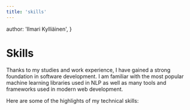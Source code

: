 ```yaml
---
title: 'skills'
---
```


  author: 'Ilmari Kylliäinen',
}

# Skills

Thanks to my studies and work experience, I have gained a strong foundation in software development. I am familiar with the most popular machine learning libraries used in NLP as well as many tools and frameworks used in modern web development.

Here are some of the highlights of my technical skills:

<Stack>


  <SkillProgress
    skill="Python"
    descriptionLocKey="description-python"
    level="excellent"
  />

  <SkillProgress
    skill="HTML/JavaScript/CSS"
    descriptionLocKey="description-html-javascript-css"
    level="excellent"
  />

  <SkillProgress
    skillLocKey="skill-general-skills-tools"
    descriptionLocKey="description-general-skills-tools"
    level="excellent"
  />

  <SkillProgress
    skill="React"
    descriptionLocKey="description-react"
    level="good"
  />

  <SkillProgress
    skill="Docker"
    descriptionLocKey="description-docker"
    level="good"
  />

  <SkillProgress
    skillLocKey="skill-design-tools"
    descriptionLocKey="description-design-tools"
    level="good"
  />

</Stack> 

<br />
